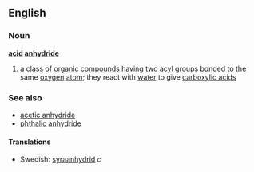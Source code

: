 ==English==
===Noun===
{{wikipedia}}
'''[[acid]] [[anhydride]]'''
#{{chemistry}} a [[class]] of [[organic]] [[compound]]s having two [[acyl]] [[group]]s bonded to the same [[oxygen]] [[atom]]; they react with [[water]] to give [[carboxylic acid]]s
===See also===
*[[acetic anhydride]]
*[[phthalic anhydride]]
====Translations====
*Swedish: [[syraanhydrid]] ''c''